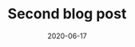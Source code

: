 ---
title: Second blog post
slug: second-blog-post
date: 2020-06-17
featureImage: plants.jpeg
excerpt: Lorem ipsum dolor sit amet, consectetur adipiscing elit, sed do eiusmod tempor incididunt ut labore et dolore magna aliqua. Auctor augue mauris augue neque gravida in. Facilisis sed odio morbi quis.
---